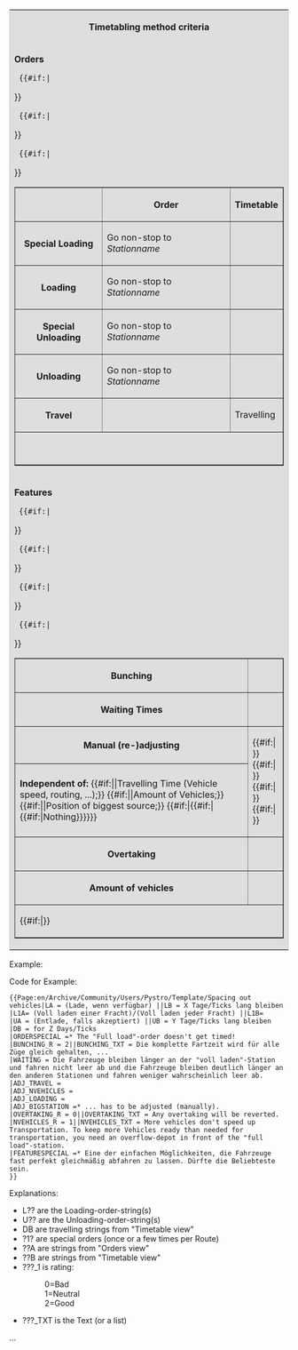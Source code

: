 <noinclude>

</noinclude><includeonly>
<table style='border: 1px solid #ccc;background-color: #DEDEDE;'>
<tr><th colspan='3'>Timetabling method criteria</th></tr>
<tr><td>'''Orders'''
  <table border='none' width='100%'>
  <tr bgcolor='#DEDEDE'> <th></th> <th>Order</th> <th>Timetable</th> </tr>
  {{#if:{{{L1A|}}}{{{L1B|}}}|<tr bgcolor='#DEDEDE'>
    <th>Special Loading</th>
    <td>Go non-stop to ''Stationname'' <!--De Fahre ohne Halt zu ''Stationsname'' De--> {{{L1A|undefined}}}</td>
    <td>{{{L1B|undefined}}}</td>
  </tr>}}
  <tr bgcolor='#DEDEDE'>
    <th>Loading</th>
    <td>Go non-stop to ''Stationname'' {{{LA|undefined}}}</td>
    <td>{{{LB|undefined}}}</td>
  </tr>
  {{#if:{{{U1A|}}}{{{U1B|}}}|<tr bgcolor='#DEDEDE'>
    <th>Special Unloading</th>
    <td>Go non-stop to ''Stationname'' {{{U1A|undefined)}}}</td>
    <td>{{{U1B|undefined}}}</td>
  </tr>}}
  <tr bgcolor='#DEDEDE'>
    <th>Unloading</th>
    <td>Go non-stop to ''Stationname'' {{{UA|undefined}}}</td>
    <td>{{{UB|undefined}}}</td>
  </tr>
  <tr bgcolor='#DEDEDE'>
    <th>Travel<!--De Fahrt De--></th>
    <td></td>
    <td><!--De Unterwegs De-->Travelling {{{DB|(Not timetabled)}}}</td>
  </tr>
  {{#if:{{{ORDERSPECIAL|}}}|<tr bgcolor='#DEDEDE'>
    <td colspan='3'>{{{ORDERSPECIAL}}}<BR/></td>
  </tr>}}
  </table>
</td></tr>
<tr><td>'''Features''' <!--De '''Eigenschaften/Bewertung/Fazit:''' De-->
  <table border='none' width='100%'>
  {{#if:{{{BUNCHING_TXT|}}}|<tr style='background-color:#{{#switch:{{{BUNCHING_R}}}|0=FFCCCC |1=FFFFCC |2=CCFFCC |FFFFFF}};'>
    <th>Bunching</th>
    <td>{{{BUNCHING_TXT}}}</td>
  </tr>}}
  <tr bgcolor='#DEDEDE'>
    <th>Waiting Times</th>
    <td>{{{WAITING|undefined}}}</td>
  </tr>
  <tr bgcolor='#DEDEDE'>
    <th>Manual (re-)adjusting</th>
    <td rowspan='2'>{{#if:{{{ADJ_TRAVEL|}}}|{{{ADJ_TRAVEL|}}}<BR/>}} {{#if:{{{ADJ_NVEHICLES|}}}|{{{ADJ_NVEHICLES|}}}<BR/>}}{{#if:{{{ADJ_LOADING|}}}|{{{ADJ_LOADING|}}}<BR/>}} {{#if:{{{ADJ_BIGSTATION|}}}|{{{ADJ_BIGSTATION|}}}<BR/>}} </td>
  </tr>
  <tr bgcolor='#DEDEDE'>
    <td>'''Independent of:''' {{#if:{{{ADJ_TRAVEL|}}}||Travelling Time (Vehicle speed, routing, ...);}} {{#if:{{{ADJ_NVEHICLES|}}}||Amount of Vehicles;}} {{#if:{{{ADJ_BIGSTATION|}}}||Position of biggest source;}} {{#if:{{{ADJ_TRAVEL|}}}|{{#if:{{{ADJ_NVEHICLES|}}}|{{#if:{{{ADJ_BIGSTATION|}}}|Nothing}}}}}}</td>
  </tr>
  {{#if:{{{OVERTAKING_TXT|}}}|<tr style='background-color:#{{#switch:{{{OVERTAKING_R}}}|0=FFCCCC |1=FFFFCC |2=CCFFCC |FFFFFF}};'>
    <th>Overtaking</th>
    <td>{{{OVERTAKING_TXT}}}</td>
  </tr>}}
  {{#if:{{{NVEHICLES_TXT|}}}|<tr style='background-color:#{{#switch:{{{NVEHICLES_R}}}|0=FFCCCC |1=FFFFCC |2=CCFFCC |FFFFFF}};'>
    <th>Amount of vehicles</th>
    <td>{{{NVEHICLES_TXT}}}</td>
  </tr>}}
  {{#if:{{{FEATURESPECIAL|}}}|<tr bgcolor='#DEDEDE'>
    <td colspan='2'>{{#if:{{{FEATURESPECIAL|}}}|{{{FEATURESPECIAL|}}}}}</td>
  </tr>}}
  </table>
</td></tr>
</table>
</includeonly><noinclude>

Example:
{{Page:en/Archive/Community/Users/Pystro/Template/Spacing out vehicles|LA = (Lade, wenn verfügbar) ||LB = X Tage/Ticks lang bleiben
|L1A= (Voll laden einer Fracht)/(Voll laden jeder Fracht) ||L1B= 
|UA = (Entlade, falls akzeptiert) ||UB = Y Tage/Ticks lang bleiben
|DB = for Z Days/Ticks
|ORDERSPECIAL =* The "Full load"-order doesn't get timed!
|BUNCHING_R = 2||BUNCHING_TXT = Die komplette Fartzeit wird für alle Züge gleich gehalten, ...
|WAITING = Die Fahrzeuge bleiben länger an der "voll laden"-Station und fahren nicht leer ab und die Fahrzeuge bleiben deutlich länger an den anderen Stationen und fahren weniger wahrscheinlich leer ab.
|ADJ_TRAVEL =
|ADJ_NVEHICLES =
|ADJ_LOADING = 
|ADJ_BIGSTATION =* ... has to be adjusted (manually).
|OVERTAKING_R = 0||OVERTAKING_TXT = Any overtaking will be reverted.
|NVEHICLES_R = 1||NVEHICLES_TXT = More vehicles don't speed up Transportation. To keep more Vehicles ready than needed for transportation, you need an overflow-depot in front of the "full load"-station.
|FEATURESPECIAL =* Eine der einfachen Möglichkeiten, die Fahrzeuge fast perfekt gleichmäßig abfahren zu lassen. Dürfte die Beliebteste sein.
}}

Code for Example:
<pre>{{Page:en/Archive/Community/Users/Pystro/Template/Spacing out vehicles|LA = (Lade, wenn verfügbar) ||LB = X Tage/Ticks lang bleiben
|L1A= (Voll laden einer Fracht)/(Voll laden jeder Fracht) ||L1B= 
|UA = (Entlade, falls akzeptiert) ||UB = Y Tage/Ticks lang bleiben
|DB = for Z Days/Ticks
|ORDERSPECIAL =* The "Full load"-order doesn't get timed!
|BUNCHING_R = 2||BUNCHING_TXT = Die komplette Fartzeit wird für alle Züge gleich gehalten, ...
|WAITING = Die Fahrzeuge bleiben länger an der "voll laden"-Station und fahren nicht leer ab und die Fahrzeuge bleiben deutlich länger an den anderen Stationen und fahren weniger wahrscheinlich leer ab.
|ADJ_TRAVEL = 
|ADJ_NVEHICLES = 
|ADJ_LOADING = 
|ADJ_BIGSTATION =* ... has to be adjusted (manually).
|OVERTAKING_R = 0||OVERTAKING_TXT = Any overtaking will be reverted.
|NVEHICLES_R = 1||NVEHICLES_TXT = More vehicles don't speed up Transportation. To keep more Vehicles ready than needed for transportation, you need an overflow-depot in front of the "full load"-station.
|FEATURESPECIAL =* Eine der einfachen Möglichkeiten, die Fahrzeuge fast perfekt gleichmäßig abfahren zu lassen. Dürfte die Beliebteste sein.
}}</pre>

Explanations:

* L?? are the Loading-order-string(s)
* U?? are the Unloading-order-string(s)
* DB are travelling strings from "Timetable view"
* ?1? are special orders (once or a few times per Route)
* ??A are strings from "Orders view"
* ??B are strings from "Timetable view"
* ???_1 is rating:
*: 0=Bad
*: 1=Neutral
*: 2=Good
* ???_TXT is the Text (or a list)

...

</noinclude>